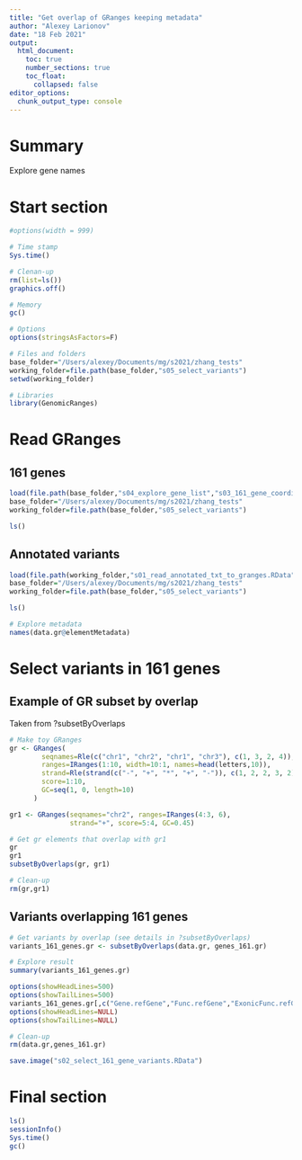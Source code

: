 ```yaml
---
title: "Get overlap of GRanges keeping metadata"
author: "Alexey Larionov"
date: "18 Feb 2021"
output:
  html_document:
    toc: true
    number_sections: true
    toc_float: 
      collapsed: false
editor_options:
  chunk_output_type: console
---
```


# Summary

Explore gene names  

# Start section

<style>
pre {
  overflow-x: auto;
}
pre code {
  word-wrap: normal;
  white-space: pre;
}
</style>

```r
#options(width = 999)
```

```r

# Time stamp
Sys.time()

# Clenan-up
rm(list=ls())
graphics.off()

# Memory
gc()

# Options
options(stringsAsFactors=F)

# Files and folders
base_folder="/Users/alexey/Documents/mg/s2021/zhang_tests"
working_folder=file.path(base_folder,"s05_select_variants")
setwd(working_folder)

# Libraries
library(GenomicRanges)

```

# Read GRanges

## 161 genes

```r

load(file.path(base_folder,"s04_explore_gene_list","s03_161_gene_coordinates.RData"))
base_folder="/Users/alexey/Documents/mg/s2021/zhang_tests"
working_folder=file.path(base_folder,"s05_select_variants")

ls()

```

## Annotated variants

```r

load(file.path(working_folder,"s01_read_annotated_txt_to_granges.RData"))
base_folder="/Users/alexey/Documents/mg/s2021/zhang_tests"
working_folder=file.path(base_folder,"s05_select_variants")

ls()

# Explore metadata
names(data.gr@elementMetadata)

```

# Select variants in 161 genes

## Example of GR subset by overlap

Taken from ?subsetByOverlaps

```r

# Make toy GRanges
gr <- GRanges(
        seqnames=Rle(c("chr1", "chr2", "chr1", "chr3"), c(1, 3, 2, 4)),
        ranges=IRanges(1:10, width=10:1, names=head(letters,10)),
        strand=Rle(strand(c("-", "+", "*", "+", "-")), c(1, 2, 2, 3, 2)),
        score=1:10,
        GC=seq(1, 0, length=10)
      )

gr1 <- GRanges(seqnames="chr2", ranges=IRanges(4:3, 6),
               strand="+", score=5:4, GC=0.45)

# Get gr elements that overlap with gr1
gr
gr1
subsetByOverlaps(gr, gr1)

# Clean-up
rm(gr,gr1)

```

## Variants overlapping 161 genes

```r

# Get variants by overlap (see details in ?subsetByOverlaps)
variants_161_genes.gr <- subsetByOverlaps(data.gr, genes_161.gr)

# Explore result
summary(variants_161_genes.gr)

options(showHeadLines=500)
options(showTailLines=500)
variants_161_genes.gr[,c("Gene.refGene","Func.refGene","ExonicFunc.refGene")]
options(showHeadLines=NULL)
options(showTailLines=NULL)

# Clean-up
rm(data.gr,genes_161.gr)

```

```r

save.image("s02_select_161_gene_variants.RData")

```

# Final section

```r

ls()
sessionInfo()
Sys.time()
gc()

```
